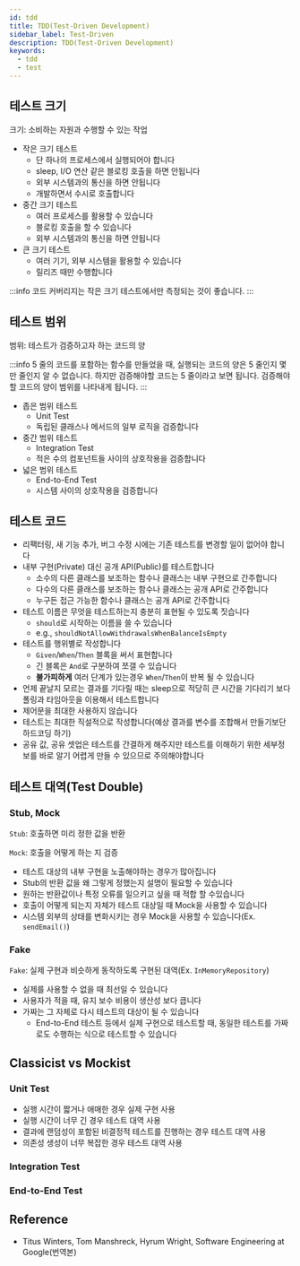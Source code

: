 ```yaml
---
id: tdd
title: TDD(Test-Driven Development)
sidebar_label: Test-Driven
description: TDD(Test-Driven Development)
keywords:
  - tdd
  - test
---
```


## 테스트 크기

크기: 소비하는 자원과 수행할 수 있는 작업

- 작은 크기 테스트
  - 단 하나의 프로세스에서 실행되어야 합니다
  - sleep, I/O 연산 같은 블로킹 호출을 하면 안됩니다
  - 외부 시스템과의 통신을 하면 안됩니다
  - 개발하면서 수시로 호출합니다
- 중간 크기 테스트
  - 여러 프로세스를 활용할 수 있습니다
  - 블로킹 호출을 할 수 있습니다
  - 외부 시스템과의 통신을 하면 안됩니다
- 큰 크기 테스트
  - 여러 기기, 외부 시스템을 활용할 수 있습니다
  - 릴리즈 때만 수행합니다

:::info
코드 커버리지는 작은 크기 테스트에서만 측정되는 것이 좋습니다.
:::

## 테스트 범위

범위: 테스트가 검증하고자 하는 코드의 양

:::info
5 줄의 코드를 포함하는 함수를 만들었을 때, 실행되는 코드의 양은 5 줄인지 몇 만 줄인지 알 수 없습니다. 하지만 검증해야할 코드는 5 줄이라고 보면 됩니다. 검증해야할 코드의 양이 범위를 나타내게 됩니다.
:::

- 좁은 범위 테스트
  - Unit Test
  - 독립된 클래스나 메서드의 일부 로직을 검증합니다
- 중간 범위 테스트
  - Integration Test
  - 적은 수의 컴포넌트들 사이의 상호작용을 검증합니다
- 넓은 범위 테스트
  - End-to-End Test
  - 시스템 사이의 상호작용을 검증합니다

## 테스트 코드

- 리팩터링, 새 기능 추가, 버그 수정 시에는 기존 테스트를 변경할 일이 없어야 합니다
- 내부 구현(Private) 대신 공개 API(Public)를 테스트합니다
  - 소수의 다른 클래스를 보조하는 함수나 클래스는 내부 구현으로 간주합니다
  - 다수의 다른 클래스를 보조하는 함수나 클래스는 공개 API로 간주합니다
  - 누구든 접근 가능한 함수나 클래스는 공개 API로 간주합니다
- 테스트 이름은 무엇을 테스트하는지 충분히 표현될 수 있도록 짓습니다
  - `should`로 시작하는 이름을 쓸 수 있습니다
  - e.g., `shouldNotAllowWithdrawalsWhenBalanceIsEmpty`
- 테스트를 행위별로 작성합니다
  - `Given`/`When`/`Then` 블록을 써서 표현합니다
  - 긴 블록은 `And`로 구분하여 쪼갤 수 있습니다
  - **불가피하게** 여러 단계가 있는경우 `When`/`Then`이 반복 될 수 있습니다
- 언제 끝날지 모르는 결과를 기다릴 때는 sleep으로 적당히 큰 시간을 기다리기 보다 폴링과 타임아웃을 이용해서 테스트합니다
- 제어문을 최대한 사용하지 않습니다
- 테스트는 최대한 직설적으로 작성합니다(예상 결과를 변수를 조합해서 만들기보단 하드코딩 하기)
- 공유 값, 공유 셋업은 테스트를 간결하게 해주지만 테스트를 이해하기 위한 세부정보를 바로 알기 어렵게 만들 수 있으므로 주의해야합니다

## 테스트 대역(Test Double)

### Stub, Mock

`Stub`: 호출하면 미리 정한 값을 반환

`Mock`: 호출을 어떻게 하는 지 검증

- 테스트 대상의 내부 구현을 노출해야하는 경우가 많아집니다
- Stub의 반환 값을 왜 그렇게 정했는지 설명이 필요할 수 있습니다
- 원하는 반환값이나 특정 오류를 일으키고 싶을 때 적합 할 수있습니다
- 호출이 어떻게 되는지 자체가 테스트 대상일 때 Mock을 사용할 수 있습니다
- 시스템 외부의 상태를 변화시키는 경우 Mock을 사용할 수 있습니다(Ex. `sendEmail()`)

### Fake

`Fake`: 실제 구현과 비슷하게 동작하도록 구현된 대역(Ex. `InMemoryRepository`)

- 실제를 사용할 수 없을 때 최선일 수 있습니다
- 사용자가 적을 때, 유지 보수 비용이 생산성 보다 큽니다
- 가짜는 그 자체로 다시 테스트의 대상이 될 수 있습니다
  - End-to-End 테스트 등에서 실제 구현으로 테스트할 때, 동일한 테스트를 가짜로도 수행하는 식으로 테스트할 수 있습니다

## Classicist vs Mockist

### Unit Test

- 실행 시간이 짧거나 애매한 경우 실제 구현 사용
- 실행 시간이 너무 긴 경우 테스트 대역 사용
- 결과에 랜덤성이 포함된 비결정적 테스트를 진행하는 경우 테스트 대역 사용
- 의존성 생성이 너무 복잡한 경우 테스트 대역 사용

### Integration Test

### End-to-End Test

## Reference

- Titus Winters, Tom Manshreck, Hyrum Wright, Software Engineering at Google(번역본)

